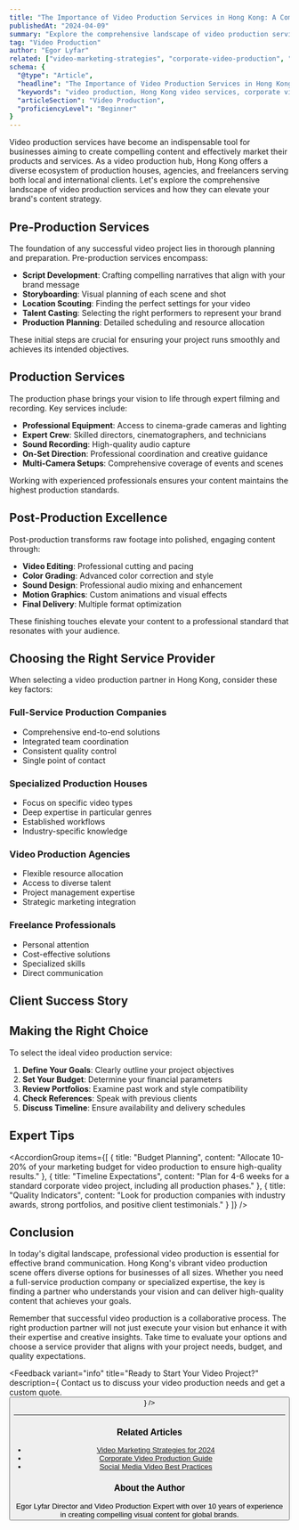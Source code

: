 ```yaml
---
title: "The Importance of Video Production Services in Hong Kong: A Complete Guide"
publishedAt: "2024-04-09"
summary: "Explore the comprehensive landscape of video production services in Hong Kong, from pre-production planning to final delivery, and learn how to choose the right service for your project."
tag: "Video Production"
author: "Egor Lyfar"
related: ["video-marketing-strategies", "corporate-video-production", "social-media-video"]
schema: {
  "@type": "Article",
  "headline": "The Importance of Video Production Services in Hong Kong: A Complete Guide",
  "keywords": "video production, Hong Kong video services, corporate video, commercial production, video marketing",
  "articleSection": "Video Production",
  "proficiencyLevel": "Beginner"
}
---
```


<SmartImage
  alt="Professional video production setup in a Hong Kong studio"
  aspectRatio="16/9"
  priority
/>

Video production services have become an indispensable tool for businesses aiming to create compelling content and effectively market their products and services. As a video production hub, Hong Kong offers a diverse ecosystem of production houses, agencies, and freelancers serving both local and international clients. Let's explore the comprehensive landscape of video production services and how they can elevate your brand's content strategy.

<Feedback
  variant="info"
  title="Expert Insight"
  description="According to recent studies, businesses using professional video content see 66% more qualified leads per year and a 54% increase in brand awareness."
/>

## Pre-Production Services

<SmartImage
  alt="Video production team reviewing storyboards and scripts"
  aspectRatio="16/9"
/>

The foundation of any successful video project lies in thorough planning and preparation. Pre-production services encompass:

- **Script Development**: Crafting compelling narratives that align with your brand message
- **Storyboarding**: Visual planning of each scene and shot
- **Location Scouting**: Finding the perfect settings for your video
- **Talent Casting**: Selecting the right performers to represent your brand
- **Production Planning**: Detailed scheduling and resource allocation

These initial steps are crucial for ensuring your project runs smoothly and achieves its intended objectives.

## Production Services

<SmartImage
  alt="Professional film crew shooting with high-end equipment in Hong Kong"
  aspectRatio="16/9"
/>

The production phase brings your vision to life through expert filming and recording. Key services include:

- **Professional Equipment**: Access to cinema-grade cameras and lighting
- **Expert Crew**: Skilled directors, cinematographers, and technicians
- **Sound Recording**: High-quality audio capture
- **On-Set Direction**: Professional coordination and creative guidance
- **Multi-Camera Setups**: Comprehensive coverage of events and scenes

<SmartImage
  src="https://www.youtube.com/watch?v=YOUR_DEMO_VIDEO_ID"
  alt="Behind the scenes of a professional video production"
  aspectRatio="16/9"
/>

Working with experienced professionals ensures your content maintains the highest production standards.

## Post-Production Excellence

<SmartImage
  alt="Video editor working on professional editing suite"
  aspectRatio="16/9"
/>

Post-production transforms raw footage into polished, engaging content through:

- **Video Editing**: Professional cutting and pacing
- **Color Grading**: Advanced color correction and style
- **Sound Design**: Professional audio mixing and enhancement
- **Motion Graphics**: Custom animations and visual effects
- **Final Delivery**: Multiple format optimization

These finishing touches elevate your content to a professional standard that resonates with your audience.

## Choosing the Right Service Provider

When selecting a video production partner in Hong Kong, consider these key factors:

### Full-Service Production Companies
- Comprehensive end-to-end solutions
- Integrated team coordination
- Consistent quality control
- Single point of contact

<SmartImage
  src="/images/blog/video-production/comparison.jpg"
  alt="Comparison of different video production service providers"
  aspectRatio="16/9"
/>

### Specialized Production Houses
- Focus on specific video types
- Deep expertise in particular genres
- Established workflows
- Industry-specific knowledge

### Video Production Agencies
- Flexible resource allocation
- Access to diverse talent
- Project management expertise
- Strategic marketing integration

### Freelance Professionals
- Personal attention
- Cost-effective solutions
- Specialized skills
- Direct communication

## Client Success Story

<Feedback
  variant="success"
  title="Case Study: Global Tech Company"
  description="After partnering with our video production team, our client saw a 300% increase in social media engagement and a 150% rise in conversion rates within the first three months of launching their video marketing campaign."
/>

## Making the Right Choice

To select the ideal video production service:

1. **Define Your Goals**: Clearly outline your project objectives
2. **Set Your Budget**: Determine your financial parameters
3. **Review Portfolios**: Examine past work and style compatibility
4. **Check References**: Speak with previous clients
5. **Discuss Timeline**: Ensure availability and delivery schedules

## Expert Tips

<AccordionGroup
  items={[
    {
      title: "Budget Planning",
      content: "Allocate 10-20% of your marketing budget for video production to ensure high-quality results."
    },
    {
      title: "Timeline Expectations",
      content: "Plan for 4-6 weeks for a standard corporate video project, including all production phases."
    },
    {
      title: "Quality Indicators",
      content: "Look for production companies with industry awards, strong portfolios, and positive client testimonials."
    }
  ]}
/>

## Conclusion

In today's digital landscape, professional video production is essential for effective brand communication. Hong Kong's vibrant video production scene offers diverse options for businesses of all sizes. Whether you need a full-service production company or specialized expertise, the key is finding a partner who understands your vision and can deliver high-quality content that achieves your goals.

Remember that successful video production is a collaborative process. The right production partner will not just execute your vision but enhance it with their expertise and creative insights. Take time to evaluate your options and choose a service provider that aligns with your project needs, budget, and quality expectations.

<Feedback
  variant="info"
  title="Ready to Start Your Video Project?"
  description={
    <Row gap="8">
      <Text>Contact us to discuss your video production needs and get a custom quote.</Text>
      <Button
        href="/contact"
        variant="primary"
        label="Get Started"
        arrowIcon
      />
    </Row>
  }
/>

---

### Related Articles
- [Video Marketing Strategies for 2024](/blog/posts/video-marketing-strategies)
- [Corporate Video Production Guide](/blog/posts/corporate-video-production)
- [Social Media Video Best Practices](/blog/posts/social-media-video)

### About the Author
<Row gap="16" vertical="center" marginTop="24">
  <SmartImage
    src="/images/me.png"
    alt="Egor Lyfar"
    style={{ width: '64px', height: '64px' }}
    radius="full"
  />
  <Column>
    <Text variant="heading-strong-s">Egor Lyfar</Text>
    <Text variant="body-default-s" onBackground="neutral-weak">
      Director and Video Production Expert with over 10 years of experience in creating compelling visual content for global brands.
    </Text>
  </Column>
</Row> 
